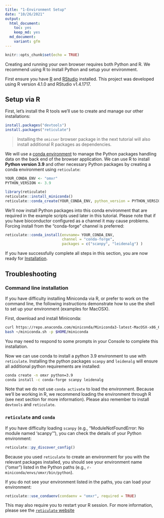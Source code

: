 ```yaml
---
title: "1-Environment Setup"
date: "10/26/2021"
output:
  html_document: 
    toc: yes
    keep_md: yes
  md_document:
    variant: gfm
---
```


```r
knitr::opts_chunk$set(echo = TRUE)
```

Creating and running your own browser requires both Python and R.
We recommend using R to install Python and setup your environment.

First ensure you have [R](https://www.r-project.org/)
and [RStudio](https://www.rstudio.com/products/rstudio/download/) installed.
This project was developed using R version 4.1.0 and RStudio v1.4.1717.

## Setup via R

First, let's install the R tools we'll use to create and manage our other installations:

```r
install.packages("devtools")
install.packages("reticulate")
```

> Installing the `omicser` browser package in the next tutorial will also install additional R packages as dependencies.

We will use a [conda environment](https://conda.io/projects/conda/en/latest/user-guide/concepts/environments.html) 
to manage the Python packages handling data on the back end of the browser application.
We can use R to install **Python version 3.9** and other necessary Python packages
by creating a conda environment using `reticulate`:

```r
YOUR_CONDA_ENV <- "omxr"
PYTHON_VERSION <- 3.9

library(reticulate)
reticulate::install_miniconda() 
reticulate::conda_create(YOUR_CONDA_ENV, python_version = PYTHON_VERSION)
```

We'll now install Python packages into this conda environment that are required in the example scripts used later in this tutorial.
Please note that if you have bioconductor configured as a channel it may cause problems.
Forcing install from the "conda-forge" channel is preferred:

```r
reticulate::conda_install(envname= YOUR_CONDA_ENV,
                          channel = "conda-forge",
                          packages = c("scanpy", "leidenalg") )
```

If you have successfully complete all steps in this section,
you are now ready for [Installation](02_install.md). 

## Troubleshooting

### Command line installation

If you have difficulty installing Miniconda via R,
or prefer to work on the command line,
the following instructions demonstrate how to use the shell to set up your environment
(examples for MacOSX).

First, download and install Miniconda:

```bash
curl https://repo.anaconda.com/miniconda/Miniconda3-latest-MacOSX-x86_64.sh -o ~/miniconda.sh
bash ~/miniconda.sh -p $HOME/miniconda
```

You may need to respond to some prompts in your Console to complete this installation.

Now we can use conda to install a python 3.9 environment to use with `reticulate`. 
Installing the python packages `scanpy` and `leidenalg` will ensure all additional python requirements are installed:

```bash
conda create -n omxr python=3.9
conda install -c conda-forge scanpy leidenalg                                                                       
```

Note that we do not use `conda activate` to load the environment.
Because we'll be working in R,
we recommend loading the environment through R
(see next section for more information).
Please also remember to install `devtools` and `reticulate`.

### `reticulate` and `conda`

If you have difficulty loading `scanpy` (e.g., "ModuleNotFoundError: No module named 'scanpy'"),
you can check the details of your Python environment:

```r
reticulate::py_discover_config()
```

Because you used `reticulate` to create an environment for you 
with the relevant packages installed,
you should see your environment name ("omxr")
listed in the Python paths
(e.g., `r-miniconda/envs/omxr/bin/python`).

If you do not see your environment listed in the paths,
you can load your environment:

```r
reticulate::use_condaenv(condaenv = "omxr", required = TRUE)
```

This may also require you to restart your R session.
For more information, please see the [`reticulate` website](https://rstudio.github.io/reticulate/index.html)
